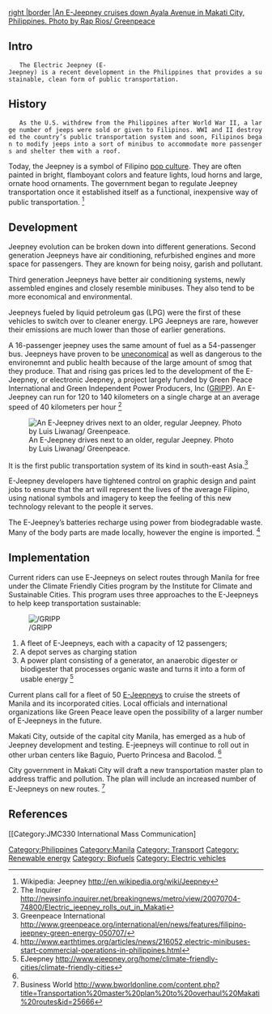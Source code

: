

[[File:Rap_Rios_Jeepney.jpg‎ |right |border |An E-Jeepney cruises down Ayala Avenue in Makati City, Philippines. Photo by Rap Rios/ Greenpeace]]

==Intro==
	The Electric Jeepney (E-Jeepney) is a recent development in the Philippines that provides a sustainable, clean form of public transportation.

==History==	
	As the U.S. withdrew from the Philippines after World War II, a large number of jeeps were sold or given to Filipinos. WWI and II destroyed the country’s public transportation system and soon, Filipinos began to modify jeeps into a sort of minibus to accommodate more passengers and shelter them with a roof. 

Today, the Jeepney is a symbol of Filipino [http://hubpages.com/hub/Electric_Jeepney_The_New_King_of_the_Road_Wow_Philippines pop culture]. They are often painted in bright, flamboyant colors and feature lights, loud horns and large, ornate hood ornaments.  The government began to regulate Jeepney transportation once it established itself as a functional, inexpensive way of public transportation. <ref>
Wikipedia: Jeepney http://en.wikipedia.org/wiki/Jeepney 
</ref>

==Development==

Jeepney evolution can be broken down into different generations. Second generation Jeepneys have air conditioning, refurbished engines and more space for passengers. They are known for being noisy, garish and pollutant. 
	
Third generation Jeepneys have better air conditioning systems, newly assembled engines and closely resemble minibuses. They also tend to be more economical and environmental. 
	
Jeepneys fueled by liquid petroleum gas (LPG) were the first of these vehicles to switch over to cleaner energy. LPG Jeepneys are rare, however their emissions are much lower than those of earlier generations. 
        
A 16-passenger jeepney uses the same amount of fuel as a 54-passenger bus. Jeepneys have proven to be [http://www.ejeepney.org/home/video-gallery/blog uneconomical] as well as dangerous to the environemnt and public health because of the large amount of smog that they produce. That and rising gas prices led to the development of the E-Jeepney, or electronic Jeepney, a project largely funded by Green Peace International and Green Independent Power Producers, Inc ([http://electricitygovernance.wri.org/node/137 GRIPP]). An E-Jeepney can run for 120 to 140 kilometers on a single charge at an average speed of 40 kilometers per hour <ref> The Inquirer http://newsinfo.inquirer.net/breakingnews/metro/view/20070704-74800/Electric_jeepney_rolls_out_in_Makati </ref>

[[File:Ejeepney_luis_liwanag.jpg‎ |thumb|right|border|An E-Jeepney drives next to an older, regular Jeepney. Photo by Luis Liwanag/ Greenpeace. ]] 
        
It is the first public transportation system of its kind in south-east Asia.<ref> Greenpeace International
http://www.greenpeace.org/international/en/news/features/filipino-jeepney-green-energy-050707/
</ref> 
        
E-Jeepney developers have tightened control on graphic design and paint jobs to ensure that the art will represent the lives of the average Filipino, using national symbols and imagery to keep the feeling of this new technology relevant to the people it serves. 

The E-Jeepney’s batteries recharge using power from biodegradable waste. Many of the body parts are made locally, however the engine is imported. <ref name="Earth Times"> http://www.earthtimes.org/articles/news/216052,electric-minibuses-start-commercial-operations-in-philippines.html
</ref>

==Implementation==

Current riders can use E-Jeepneys on select routes through Manila for free under the Climate Friendly Cities program by the Institute for Climate and Sustainable Cities. This program uses three approaches to the E-Jeepneys to help keep transportation sustainable: 

[[File:Jeepney_chart.jpg‎ |thumb|left|border| /GRIPP]]

# A fleet of E-Jeepneys, each with a capacity of 12 passengers;
# A depot serves as charging station 
# A power plant consisting of a generator, an anaerobic digester or biodigester that processes organic waste and turns it into a form of usable energy <ref> EJeepney http://www.ejeepney.org/home/climate-friendly-cities/climate-friendly-cities </ref>
   

Current plans call for a fleet of 50 [http://cnn.com/video/?/video/international/2010/12/07/electric.jeepney.philippines.cnn E-Jeepneys] to cruise the streets of Manila and its incorporated cities. Local officials and international organizations like Green Peace leave open the possibility of a larger number of E-Jeepneys in the future. 
      
Makati City, outside of the capital city Manila, has emerged as a hub of Jeepney development and testing. E-jeepneys will continue to roll out in other urban centers like Baguio, Puerto Princesa and Bacolod. <ref name="Earth Times"/>
      
City government in Makati City will draft a new transportation master plan to address traffic and pollution. The plan will include an increased number of E-Jeepneys on new routes. <ref> Business World http://www.bworldonline.com/content.php?title=Transportation%20master%20plan%20to%20overhaul%20Makati%20routes&id=25666 </ref>
  
== References ==

<references /> 


[[Category:Philippines]] 
[[Category:Manila]] 
[[Category: Transport]]
[[Category: Renewable energy]]
[[Category: Biofuels]]
[[Category: Electric vehicles]]
[[Category:JMC330 International Mass Communication]